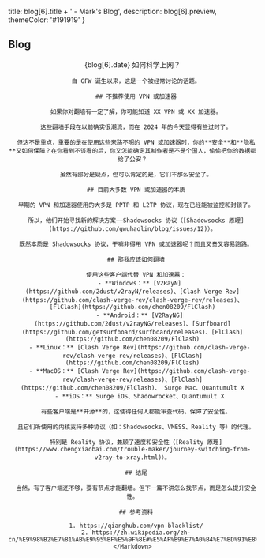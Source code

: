 
  title: blog[6].title + ' - Mark\'s Blog',
  description: blog[6].preview,
  themeColor: '#191919'
}

<div className='h'>
  <h2>Blog</h2>
  <Content>
    <Header id={6} type='blog' alt={blog[6].header} />
    <Title id={6} type='blog'>{blog[6].title}</Title>
    <Date>{blog[6].date}</Date>
    <Markdown>
      如何科学上网？

      自 GFW 诞生以来，这是一个被经常讨论的话题。

      ## 不推荐使用 VPN 或加速器

      如果你对翻墙有一定了解，你可能知道 XX VPN 或 XX 加速器。

      这些翻墙手段在以前确实很潮流，而在 2024 年的今天显得有些过时了。

      但这不是重点，重要的是在使用这些来路不明的 VPN 或加速器时，你的**安全**和**隐私**又如何保障？在你看到不该看的后，你又怎能确定其制作者是不是个国人，偷偷把你的数据都给了公安？

      虽然有部分是疑点，但可以肯定的是，它们不那么安全了。

      ## 目前大多数 VPN 或加速器的本质

      早期的 VPN 和加速器使用的大多是 PPTP 和 L2TP 协议，现在已经能被监控和封锁了。

      所以，他们开始寻找新的解决方案——Shadowsocks 协议（[Shadowsocks 原理](https://github.com/gwuhaolin/blog/issues/12)）。

      既然本质是 Shadowsocks 协议，干嘛非得用 VPN 或加速器呢？而且又贵又容易跑路。

      ## 那我应该如何翻墙

      使用这些客户端代替 VPN 和加速器：
        - **Windows：** [V2RayN](https://github.com/2dust/v2rayN/releases)、[Clash Verge Rev](https://github.com/clash-verge-rev/clash-verge-rev/releases)、[FlClash](https://github.com/chen08209/FlClash)
        - **Android：** [V2RayNG](https://github.com/2dust/v2rayNG/releases)、[Surfboard](https://github.com/getsurfboard/surfboard/releases)、[FlClash](https://github.com/chen08209/FlClash)
        - **Linux：** [Clash Verge Rev](https://github.com/clash-verge-rev/clash-verge-rev/releases)、[FlClash](https://github.com/chen08209/FlClash)
        - **MacOS：** [Clash Verge Rev](https://github.com/clash-verge-rev/clash-verge-rev/releases)、[FlClash](https://github.com/chen08209/FlClash)、 Surge Mac、Quantumult X
        - **iOS：** Surge iOS、Shadowrocket、Quantumult X

      有些客户端是**开源**的，这使得任何人都能审查代码，保障了安全性。

      且它们所使用的内核支持多种协议（如：Shadowsocks、VMESS、Reality 等）的代理。

      特别是 Reality 协议，兼顾了速度和安全性（[Reality 原理](https://www.chengxiaobai.com/trouble-maker/journey-switching-from-v2ray-to-xray.html)）。

      ## 结尾

      当然，有了客户端还不够，要有节点才能翻墙。但下一篇不讲怎么找节点，而是怎么提升安全性。

      ## 参考资料

      1. https://qianghub.com/vpn-blacklist/
      2. https://zh.wikipedia.org/zh-cn/%E9%98%B2%E7%81%AB%E9%95%BF%E5%9F%8E#%E5%AF%B9%E7%A0%B4%E7%BD%91%E8%BD%AF%E4%BB%B6%E7%9A%84%E5%8F%8D%E5%88%B6
    </Markdown>
  </Content>
</div>

